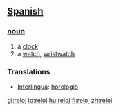 == [[Spanish]] ==
=== [[noun]] ===
#a [[clock]]
#a [[watch]], [[wristwatch]]

=== Translations ===
*[[Interlingua]]: [[horologio]]

[[gl:reloj]]
[[io:reloj]]
[[hu:reloj]]
[[fi:reloj]]
[[zh:reloj]]